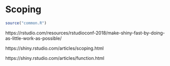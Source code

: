 # Scoping {#reactivity-scoping}

```r
source("common.R")
```

https://rstudio.com/resources/rstudioconf-2018/make-shiny-fast-by-doing-as-little-work-as-possible/

https://shiny.rstudio.com/articles/scoping.html

https://shiny.rstudio.com/articles/function.html
